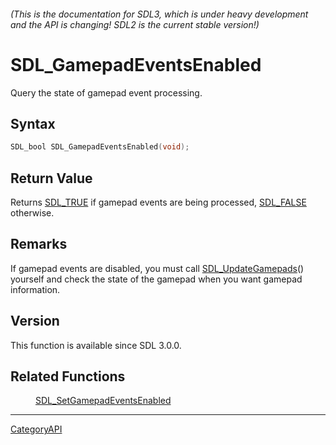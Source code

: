 ====== (This is the documentation for SDL3, which is under heavy development and the API is changing! SDL2 is the current stable version!) ======
= SDL_GamepadEventsEnabled =

Query the state of gamepad event processing.

== Syntax ==

<syntaxhighlight lang='c'>
SDL_bool SDL_GamepadEventsEnabled(void);
</syntaxhighlight>

== Return Value ==

Returns [[SDL_TRUE]] if gamepad events are being processed, [[SDL_FALSE]]
otherwise.

== Remarks ==

If gamepad events are disabled, you must call [[SDL_UpdateGamepads]]()
yourself and check the state of the gamepad when you want gamepad
information.

== Version ==

This function is available since SDL 3.0.0.

== Related Functions ==

:[[SDL_SetGamepadEventsEnabled]]

----
[[CategoryAPI]]


